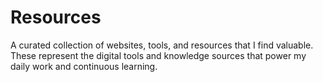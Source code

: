 

# Resources

<AnimatedName />

A curated collection of websites, tools, and resources that I find valuable. These represent the digital tools and knowledge sources that power my daily work and continuous learning.

<ResourcesComponent />